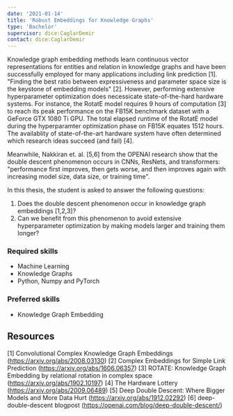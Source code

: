 ```yaml
---
date: '2021-01-14'
title: 'Robust Embeddings for Knowledge Graphs'
type: 'Bachelor'
supervisor: dice:CaglarDemir
contact: dice:CaglarDemir
---
```

Knowledge graph embedding methods learn continuous vector representations for entities and relation in knowledge graphs and have been successfully employed for many applications including link prediction [1]. "Finding the best ratio between expressiveness and parameter space size is the keystone of embedding models" [2]. However, performing extensive hyperparameter optimization does necessicate state-of-the-hard hardware systems. For instance, the RotatE model requires 9 hours of computation [3] to reach its peak performance on the FB15K benchmark dataset with a GeForce GTX 1080 Ti GPU. The total elapsed runtime of the RotatE model during the hyperparamter optimization phase on FB15K equates 1512 hours. The availablity of state-of-the-art hardware system have often determined which research ideas succeed (and fail) [4].

Meanwhile,  Nakkiran et. al. [5,6] from the OPENAI research show that the double descent phenomenon occurs in CNNs, ResNets, and transformers: "performance first improves, then gets worse, and then improves again with increasing model size, data size, or training time".

In this thesis, the student is asked to answer the following questions:
1. Does the double descent phenomenon occur in knowledge graph embeddings [1,2,3]?
2. Can we benefit from this phenomenon to avoid extensive hyperparameter optimization by making models larger and training them longer?

### Required skills
- Machine Learning
- Knowledge Graphs
- Python, Numpy and PyTorch

### Preferred skills
- Knowledge Graph Embedding


## Resources
[1] Convolutional Complex Knowledge Graph Embeddings (https://arxiv.org/abs/2008.03130)
[2] Complex Embeddings for Simple Link Prediction (https://arxiv.org/abs/1606.06357)
[3] ROTATE: Knowledge Graph Embedding by relational rotation in complex space (https://arxiv.org/abs/1902.10197)
[4] The Hardware Lottery (https://arxiv.org/abs/2009.06489)
[5] Deep Double Descent: Where Bigger Models and More Data Hurt (https://arxiv.org/abs/1912.02292)
[6] deep-double-descent blogpost (https://openai.com/blog/deep-double-descent/)